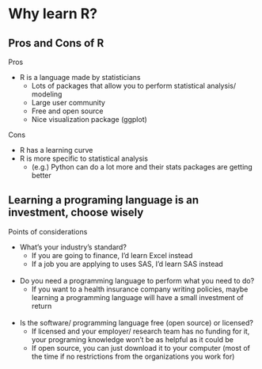 # Why learn R?

## Pros and Cons of R {-}

Pros

  * R is a language made by statisticians
     + Lots of packages that allow you to perform statistical analysis/ modeling  
     + Large user community  
     + Free and open source  
     + Nice visualization package (ggplot) 
    
Cons 

  * R has a learning curve  
  * R is more specific to statistical analysis 
     + (e.g.) Python can do a lot more and their stats packages are getting better
     
## Learning a programing language is an investment, choose wisely {-}

Points of considerations 

  * What’s your industry’s standard?  
      + If you are going to finance, I’d learn Excel instead
      + If a job you are applying to uses SAS, I'd learn SAS instead
  <br />
  <br />
  * Do you need a programming language to perform what you need to do? 
      + If you want to a health insurance company writing policies, maybe learning a programming language will have a small investment of return 
  <br />
  <br />
  * Is the software/ programming language free (open source) or licensed?  
      + If licensed and your employer/ research team has no funding for it, your programing knowledge won’t be as helpful as it could be  
      + If open source, you can just download it to your computer (most of the time if no restrictions from the organizations you work for) 
